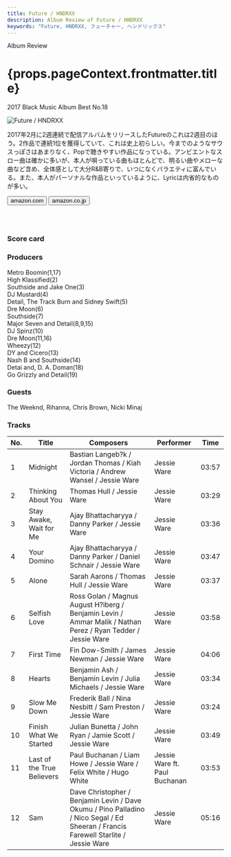 ```yaml
---
title: Future / HNDRXX
description: Album Review of Future / HNDRXX
keywords: "Future, HNDRXX, フューチャー, ヘンドリックス"
---
```






<p className="largeP">Album Review</p>
<h1 className="h1--no--margin">{props.pageContext.frontmatter.title}</h1>
<p className="largeP">
  <Link to="/best50/2017/">2017 Black Music Album Best No.18</Link>
</p>

<Row  className="image-card-group">
	<Column colMd={"3"} colLg={"4"} noGutterMdLeft="">
       <ImageCard>

![Future / HNDRXX](../../images/cd/future4L.jpg)

</ImageCard>
	</Column>
	<Column colMd={"4"} colLg={"8"} noGutterMdLeft="">
	<p>
	2017年2月に2週連続で配信アルバムをリリースしたFutureのこれは2週目のほう。2作品で連続1位を獲得していて、これは史上初らしい。今までのようなサウスっぽさはあまりなく、Popで聴きやすい作品になっている。アンビエントなスロー曲は確かに多いが、本人が唄っている曲もほとんどで、明るい曲やメローな曲など含め、全体感として大分R&B寄りで、いつになくバラエティに富んでいる。また、本人がパーソナルな作品といっているように、Lyricは内省的なものが多い。
	</p>
	<div>
	  <Button className="button-right-mergin"  href="https://amzn.to/3fEKHsj" kind="primary" size="small" renderIcon={ArrowUpRight24}>
      amazon.com
    </Button>
    <Button className="button-right-mergin"  href="https://amzn.to/2ZCjHUD" kind="secondary" size="small" renderIcon={ArrowUpRight24}>
      amazon.co.jp
    </Button>
	</div>
	<a href="https://geo.music.apple.com/jp/album/glasshouse-deluxe-edition/1440904932?mt=1&app=music&ls=1&at=11lcug" style="display:inline-block;overflow:hidden;background:url(https://linkmaker.itunes.apple.com/ja-jp/lockup.svg?releaseDate=2017-10-20&kind=album&bubble=apple_music&style=mono-black) no-repeat;width:180px;height:45px;"></a>
	</Column>
</Row>
<Row >
	<Column colMd={"4"} colLg={"4"} noGutterMdLeft="">
<div>
  <h3>Score card</h3>
	<SliderJS1 value="3" />
  <SliderJS2 value="2" />
	<SliderJS3 value="2" />
  <SliderJS4 value="9" />
</div>
</Column>
<Column colMd={"8"} colLg={"8"} noGutterMdLeft="">
<div>
<h3>Producers</h3>
<p>
	Metro Boomin(1,17)
	<br/>High Klassified(2)
	<br/>Southside and Jake One(3)
	<br/>DJ Mustard(4)
	<br/>Detail, The Track Burn and Sidney Swift(5)
	<br/>Dre Moon(6)
	<br/>Southside(7)
	<br/>Major Seven and Detail(8,9,15)
	<br/>DJ Spinz(10)
	<br/>Dre Moon(11,16)
	<br/>Wheezy(12)
	<br/>DY and Cicero(13)
	<br/>Nash B and Southside(14)
	<br/>Detai and, D. A. Doman(18)
	<br/>Go Grizzly and Detail(19)
</p>
<h3>Guests</h3>
<p>
	The Weeknd, Rihanna, Chris Brown, Nicki Minaj
</p>
</div>
</Column>
</Row>

<h3>Tracks</h3>

| No. | Title                      | Composers                                                                                                                           | Performer                     | Time  |
| --- | -------------------------- | ----------------------------------------------------------------------------------------------------------------------------------- | ----------------------------- | ----- |
| 1   | Midnight                   | Bastian Langeb?k / Jordan Thomas / Kiah Victoria / Andrew Wansel / Jessie Ware                                                      | Jessie Ware                   | 03:57 |
| 2   | Thinking About You         | Thomas Hull / Jessie Ware                                                                                                           | Jessie Ware                   | 03:29 |
| 3   | Stay Awake, Wait for Me    | Ajay Bhattacharyya / Danny Parker / Jessie Ware                                                                                     | Jessie Ware                   | 03:36 |
| 4   | Your Domino                | Ajay Bhattacharyya / Danny Parker / Daniel Schnair / Jessie Ware                                                                    | Jessie Ware                   | 03:47 |
| 5   | Alone                      | Sarah Aarons / Thomas Hull / Jessie Ware                                                                                            | Jessie Ware                   | 03:37 |
| 6   | Selfish Love               | Ross Golan / Magnus August H?iberg / Benjamin Levin / Ammar Malik / Nathan Perez / Ryan Tedder / Jessie Ware                        | Jessie Ware                   | 03:58 |
| 7   | First Time                 | Fin Dow-Smith / James Newman / Jessie Ware                                                                                          | Jessie Ware                   | 04:06 |
| 8   | Hearts                     | Benjamin Ash / Benjamin Levin / Julia Michaels / Jessie Ware                                                                        | Jessie Ware                   | 03:34 |
| 9   | Slow Me Down               | Frederik Ball / Nina Nesbitt / Sam Preston / Jessie Ware                                                                            | Jessie Ware                   | 03:24 |
| 10  | Finish What We Started     | Julian Bunetta / John Ryan / Jamie Scott / Jessie Ware                                                                              | Jessie Ware                   | 03:49 |
| 11  | Last of the True Believers | Paul Buchanan / Liam Howe / Jessie Ware / Felix White / Hugo White                                                                  | Jessie Ware ft. Paul Buchanan | 03:53 |
| 12  | Sam                        | Dave Christopher / Benjamin Levin / Dave Okumu / Pino Palladino / Nico Segal / Ed Sheeran / Francis Farewell Starlite / Jessie Ware | Jessie Ware                   | 05:16 |

<Row>
  <Column colMd={3} colLg={3} noGutterMdLeft>
    <Review1 />
  </Column>
</Row>
